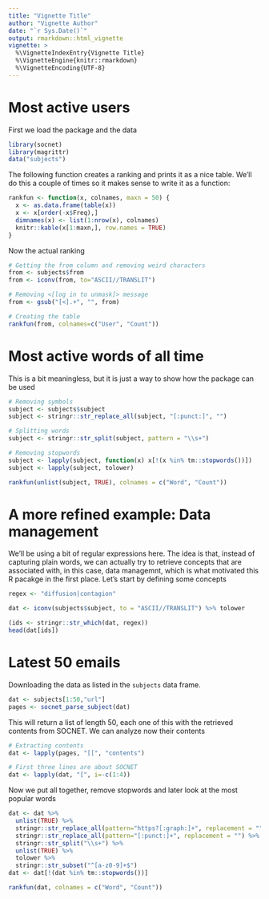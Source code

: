 ```yaml
---
title: "Vignette Title"
author: "Vignette Author"
date: "`r Sys.Date()`"
output: rmarkdown::html_vignette
vignette: >
  %\VignetteIndexEntry{Vignette Title}
  %\VignetteEngine{knitr::rmarkdown}
  %\VignetteEncoding{UTF-8}
---
```


# Most active users

First we load the package and the data

```r
library(socnet)
library(magrittr)
data("subjects")
```

The following function creates a ranking and prints it as a nice table. We'll do this a couple of times so it makes sense to write it as a function:


```r
rankfun <- function(x, colnames, maxn = 50) {
  x <- as.data.frame(table(x))
  x <- x[order(-x$Freq),]
  dimnames(x) <- list(1:nrow(x), colnames)
  knitr::kable(x[1:maxn,], row.names = TRUE)  
}
```

Now the actual ranking

```r
# Getting the from column and removing weird characters
from <- subjects$from
from <- iconv(from, to="ASCII//TRANSLIT")

# Removing <[log in to unmask]> message
from <- gsub("[<].+", "", from)

# Creating the table
rankfun(from, colnames=c("User", "Count"))
```

# Most active words of all time

This is a bit meaningless, but it is just a way to show how the package can be used

```r

# Removing symbols
subject <- subjects$subject
subject <- stringr::str_replace_all(subject, "[:punct:]", "")

# Splitting words
subject <- stringr::str_split(subject, pattern = "\\s+")

# Removing stopwords
subject <- lapply(subject, function(x) x[!(x %in% tm::stopwords())])
subject <- lapply(subject, tolower)

rankfun(unlist(subject, TRUE), colnames = c("Word", "Count"))
```


# A more refined example: Data management

We'll be using a bit of regular expressions here. The idea is that, instead of capturing plain words, we can actually try to retrieve concepts that are associated with, in this case, data managemnt, which is what motivated this R pacakge in the first place. Let's start by defining some concepts

```r
regex <- "diffusion|contagion"

dat <- iconv(subjects$subject, to = "ASCII//TRANSLIT") %>% tolower

(ids <- stringr::str_which(dat, regex))
head(dat[ids])
```


# Latest 50 emails

Downloading the data as listed in the `subjects` data frame.

```r
dat <- subjects[1:50,"url"]
pages <- socnet_parse_subject(dat)
```

This will return a list of length 50, each one of this with the retrieved contents from SOCNET. We can analyze now their contents

```r
# Extracting contents
dat <- lapply(pages, "[[", "contents")

# First three lines are about SOCNET
dat <- lapply(dat, "[", i=-c(1:4))
```

Now we put all together, remove stopwords and later look at the most popular words

```r
dat <- dat %>%
  unlist(TRUE) %>%
  stringr::str_replace_all(pattern="https?[:graph:]+", replacement = "") %>%
  stringr::str_replace_all(pattern="[:punct:]+", replacement = "") %>%
  stringr::str_split("\\s+") %>%
  unlist(TRUE) %>%
  tolower %>%
  stringr::str_subset("^[a-z0-9]+$")
dat <- dat[!(dat %in% tm::stopwords())]
```



```r
rankfun(dat, colnames = c("Word", "Count"))
```

